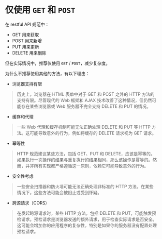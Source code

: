 # 仅使用 `GET` 和 `POST`

在 restful API 规范中：

- GET 用来获取
- POST 用来新增
- PUT 用来更新
- DELETE 用来删除

但在实际情况中，推荐仅使用 `GET` / `POST`，减少复杂度。

为什么不推荐使用其他的方法，有以下理由：

- 浏览器支持有限

> 历史上，浏览器在 HTML 表单中对于 GET 和 POST 之外的 HTTP 方法的支持有限。尽管现代的 Web 框架和 AJAX 技术改善了这种情况，但仍然可能存在某些浏览器或 Web 服务器不完全支持 DELETE 和 PUT 的情况。

- 缓存和代理

> 一些 Web 代理和缓存机制可能无法正确处理 DELETE 和 PUT 等 HTTP 方法。这可能导致意外的行为，例如将缓存的 DELETE 请求视为 GET 请求。

- 幂等性

> HTTP 规范建议某些方法，包括 GET、PUT 和 DELETE，应该是幂等的。如果执行一次操作的结果与重复执行的结果相同，那么该操作是幂等的。然而，并非所有实现都严格遵循这一原则，依赖它可能导致意外的行为。

- 安全性考虑

> 一些安全扫描器和防火墙可能无法正确处理非标准的 HTTP 方法。在某些情况下，这些方法可能会被阻止或受到怀疑。

- 跨源请求（CORS）

> 在发起跨源请求时，某些 HTTP 方法，包括 DELETE 和 PUT，可能触发预检请求。预检请求是浏览器发送的额外请求，用于检查实际请求是否安全。这可能会增加你的应用程序的复杂性，特别是如果你的服务器没有配置处理预检请求。

